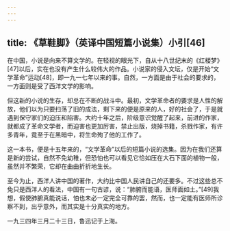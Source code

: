 ```yaml
---
---
---
```

title: 《草鞋脚》（英译中国短篇小说集）小引[46]
---




在中国，小说是向来不算文学的。在轻视的眼光下，自从十八世纪末的《红楼梦》[47]以后，实在也没有产生什么较伟大的作品。小说家的侵入文坛，仅是开始“文学革命”运动[48]，即一九一七年以来的事。自然，一方面是由于社会的要求的，一方面则是受了西洋文学的影响。

但这新的小说的生存，却总在不断的战斗中。最初，文学革命者的要求是人性的解放，他们以为只要扫荡了旧的成法，剩下来的便是原来的人，好的社会了，于是就遇到保守家们的迫压和陷害。大约十年之后，阶级意识觉醒了起来，前进的作家，就都成了革命文学者，而迫害也更加厉害，禁止出版，烧掉书籍，杀戮作家，有许多青年，竟至于在黑暗中，将生命殉了他的工作了。

这一本书，便是十五年来的，“文学革命”以后的短篇小说的选集。因为在我们还算是新的尝试，自然不免幼稚，但恐怕也可以看见它恰如压在大石下面的植物一般，虽然并不繁荣，它却在曲曲折折地生长。

至今为止，西洋人讲中国的著作，大约比中国人民讲自己的还要多。不过这些总不免只是西洋人的看法，中国有一句古谚，说：“肺腑而能语，医师面如土。”[49]我想，假使肺腑真能说话，怕也未必一定完全可靠的罢，然而，也一定能有医师所诊察不到，出乎意外，而其实是十分真实的地方。

一九三四年三月二十三日，鲁迅记于上海。
